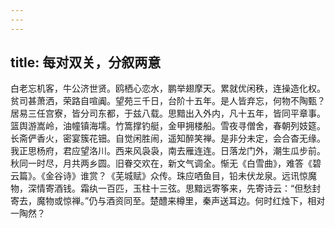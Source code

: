 ```yaml
---
---
---
```

title: 每对双关，分叙两意
---



白老忘机客，牛公济世贤。鸥栖心恋水，鹏举翅摩天。累就优闲秩，连操造化权。贫司甚萧洒，荣路自喧阗。望苑三千日，台阶十五年。是人皆弃忘，何物不陶甄？居易三任宫寮，皆分司东都，于兹八载。思黯出入外内，凡十五年，皆同平章事。篮舆游嵩岭，油幢镇海壖。竹篙撑钓艇，金甲拥楼船。雪夜寻僧舍，春朝列妓筵。长斋俨香火，密宴簇花钿。自觉闲胜闹，遥知醉笑禅。是非分未定，会合杳无缘。我正思杨府，君应望洛川。西来风袅袅，南去雁连连。日落龙门外，潮生瓜步前。秋同一时尽，月共两乡圆。旧眷交欢在，新文气调全。惭无《白雪曲》，难答《碧云篇》。《金谷诗》谁赏？《芜城赋》众传。珠应哂鱼目，铅未伏龙泉。远讯惊魔物，深情寄酒钱。霜纨一百匹，玉柱十三弦。思黯远寄筝来，先寄诗云：“但愁封寄去，魔物或惊禅。”仍与酒资同至。楚醴来樽里，秦声送耳边。何时红烛下，相对一陶然？